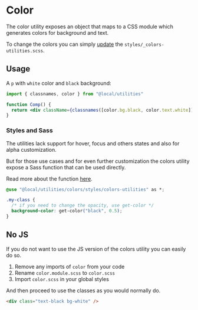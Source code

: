 
<Meta title="utilities/color" />

# Color

The color utility exposes an object that maps to a CSS module which generates colors for background and text.

To change the colors you can simply [update](/docs/utilities-color-styles-color-variables--overview) the `styles/_colors-utilities.scss`.

## Usage

A `p` with `white` color and `black` background:

```jsx
import { classnames, color } from "@local/utilities"

function Comp() {
  return <div className={classnames([color.bg.black, color.text.white])} />
}
```

### Styles and Sass

The utilities lack support for hover, focus and others states and also for alpha customization.

But for those use cases and for even further customization the colors utility expose a Sass function that can be used directly.

Read more about the function [here](/docs/utilities-color-styles-color-utilities--overview).

```css
@use "@local/utilities/colors/styles/colors-utilities" as *;

.my-class {
  /* if you need to change the opacity, use get-color */
  background-color: get-color("black", 0.5);
}
```

## No JS

If you do not want to use the JS version of the colors utility you can easily do so.

1. Remove any imports of `color` from your code
2. Rename `color.module.scss` to `color.scss`
3. Import `color.scss` in your global styles

And then proceed to use the classes as you would normally do.

```html
<div class="text-black bg-white" />
```
